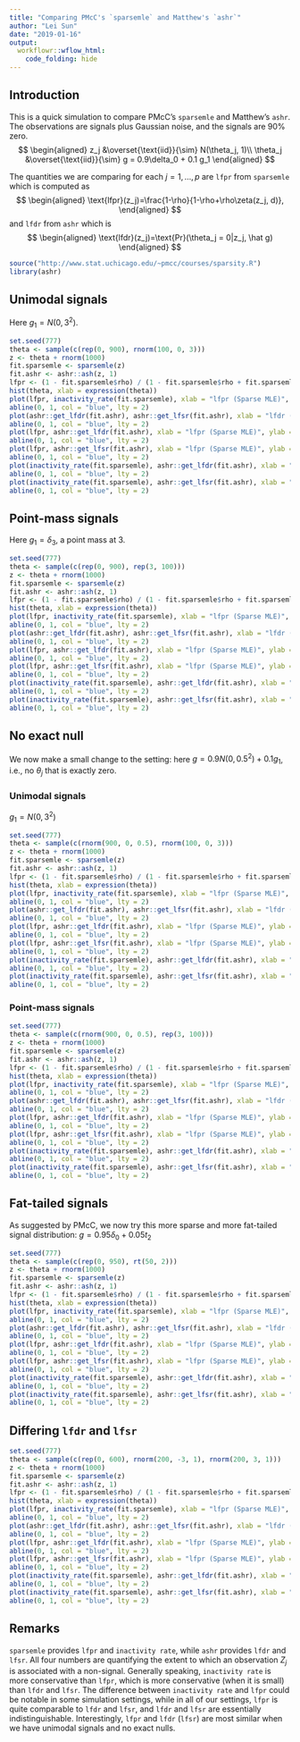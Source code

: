 ```yaml
---
title: "Comparing PMcC's `sparsemle` and Matthew's `ashr`"
author: "Lei Sun"
date: "2019-01-16"
output:
  workflowr::wflow_html:
    code_folding: hide
---
```


## Introduction

This is a quick simulation to compare PMcC's `sparsemle` and Matthew's `ashr`. The observations are signals plus Gaussian noise, and the signals are 90\% zero.
$$
\begin{aligned}
z_j &\overset{\text{iid}}{\sim} N(\theta_j, 1)\\
\theta_j &\overset{\text{iid}}{\sim} g = 0.9\delta_0 + 0.1 g_1
\end{aligned}
$$

The quantities we are comparing for each $j = 1, \ldots, p$ are `lfpr` from `sparsemle` which is computed as
$$
\begin{aligned}
\text{lfpr}(z_j)=\frac{1-\rho}{1-\rho+\rho\zeta(z_j, d)},
\end{aligned}
$$
and `lfdr` from `ashr` which is
$$
\begin{aligned}
\text{lfdr}(z_j)=\text{Pr}(\theta_j = 0|z_j, \hat g)
\end{aligned}
$$

```r
source("http://www.stat.uchicago.edu/~pmcc/courses/sparsity.R")
library(ashr)
```

## Unimodal signals

Here $g_1 = N(0, 3^2)$.

```r
set.seed(777)
theta <- sample(c(rep(0, 900), rnorm(100, 0, 3)))
z <- theta + rnorm(1000)
fit.sparsemle <- sparsemle(z)
fit.ashr <- ashr::ash(z, 1)
lfpr <- (1 - fit.sparsemle$rho) / (1 - fit.sparsemle$rho + fit.sparsemle$rho * zeta_ip(z))
hist(theta, xlab = expression(theta))
plot(lfpr, inactivity_rate(fit.sparsemle), xlab = "lfpr (Sparse MLE)", ylab = "inactivity rate (Sparse MLE)", main = "lfpr vs inactivity rate")
abline(0, 1, col = "blue", lty = 2)
plot(ashr::get_lfdr(fit.ashr), ashr::get_lfsr(fit.ashr), xlab = "lfdr (ashr)", ylab = "lfsr (ashr)", main = "lfdr vs lfsr")
abline(0, 1, col = "blue", lty = 2)
plot(lfpr, ashr::get_lfdr(fit.ashr), xlab = "lfpr (Sparse MLE)", ylab = "lfdr (ashr)", main = "lfpr vs lfdr")
abline(0, 1, col = "blue", lty = 2)
plot(lfpr, ashr::get_lfsr(fit.ashr), xlab = "lfpr (Sparse MLE)", ylab = "lfsr (ashr)", main = "lfpr vs lfsr")
abline(0, 1, col = "blue", lty = 2)
plot(inactivity_rate(fit.sparsemle), ashr::get_lfdr(fit.ashr), xlab = "inactivity rate (Sparse MLE)", ylab = "lfdr (ashr)", main = "inactivity rate vs lfdr")
abline(0, 1, col = "blue", lty = 2)
plot(inactivity_rate(fit.sparsemle), ashr::get_lfsr(fit.ashr), xlab = "inactivity rate (Sparse MLE)", ylab = "lfsr (ashr)", main = "inactivity rate vs lfsr")
abline(0, 1, col = "blue", lty = 2)
```

## Point-mass signals

Here $g_1 = \delta_3$, a point mass at $3$.

```r
set.seed(777)
theta <- sample(c(rep(0, 900), rep(3, 100)))
z <- theta + rnorm(1000)
fit.sparsemle <- sparsemle(z)
fit.ashr <- ashr::ash(z, 1)
lfpr <- (1 - fit.sparsemle$rho) / (1 - fit.sparsemle$rho + fit.sparsemle$rho * zeta_ip(z))
hist(theta, xlab = expression(theta))
plot(lfpr, inactivity_rate(fit.sparsemle), xlab = "lfpr (Sparse MLE)", ylab = "inactivity rate (Sparse MLE)", main = "lfpr vs inactivity rate")
abline(0, 1, col = "blue", lty = 2)
plot(ashr::get_lfdr(fit.ashr), ashr::get_lfsr(fit.ashr), xlab = "lfdr (ashr)", ylab = "lfsr (ashr)", main = "lfdr vs lfsr")
abline(0, 1, col = "blue", lty = 2)
plot(lfpr, ashr::get_lfdr(fit.ashr), xlab = "lfpr (Sparse MLE)", ylab = "lfdr (ashr)", main = "lfpr vs lfdr")
abline(0, 1, col = "blue", lty = 2)
plot(lfpr, ashr::get_lfsr(fit.ashr), xlab = "lfpr (Sparse MLE)", ylab = "lfsr (ashr)", main = "lfpr vs lfsr")
abline(0, 1, col = "blue", lty = 2)
plot(inactivity_rate(fit.sparsemle), ashr::get_lfdr(fit.ashr), xlab = "inactivity rate (Sparse MLE)", ylab = "lfdr (ashr)", main = "inactivity rate vs lfdr")
abline(0, 1, col = "blue", lty = 2)
plot(inactivity_rate(fit.sparsemle), ashr::get_lfsr(fit.ashr), xlab = "inactivity rate (Sparse MLE)", ylab = "lfsr (ashr)", main = "inactivity rate vs lfsr")
abline(0, 1, col = "blue", lty = 2)
```

## No exact null

We now make a small change to the setting: here $g = 0.9N(0, 0.5^2) + 0.1g_1$, i.e., no $\theta_j$ that is exactly zero.

### Unimodal signals

$g_1 = N(0, 3^2)$

```r
set.seed(777)
theta <- sample(c(rnorm(900, 0, 0.5), rnorm(100, 0, 3)))
z <- theta + rnorm(1000)
fit.sparsemle <- sparsemle(z)
fit.ashr <- ashr::ash(z, 1)
lfpr <- (1 - fit.sparsemle$rho) / (1 - fit.sparsemle$rho + fit.sparsemle$rho * zeta_ip(z))
hist(theta, xlab = expression(theta))
plot(lfpr, inactivity_rate(fit.sparsemle), xlab = "lfpr (Sparse MLE)", ylab = "inactivity rate (Sparse MLE)", main = "lfpr vs inactivity rate")
abline(0, 1, col = "blue", lty = 2)
plot(ashr::get_lfdr(fit.ashr), ashr::get_lfsr(fit.ashr), xlab = "lfdr (ashr)", ylab = "lfsr (ashr)", main = "lfdr vs lfsr")
abline(0, 1, col = "blue", lty = 2)
plot(lfpr, ashr::get_lfdr(fit.ashr), xlab = "lfpr (Sparse MLE)", ylab = "lfdr (ashr)", main = "lfpr vs lfdr")
abline(0, 1, col = "blue", lty = 2)
plot(lfpr, ashr::get_lfsr(fit.ashr), xlab = "lfpr (Sparse MLE)", ylab = "lfsr (ashr)", main = "lfpr vs lfsr")
abline(0, 1, col = "blue", lty = 2)
plot(inactivity_rate(fit.sparsemle), ashr::get_lfdr(fit.ashr), xlab = "inactivity rate (Sparse MLE)", ylab = "lfdr (ashr)", main = "inactivity rate vs lfdr")
abline(0, 1, col = "blue", lty = 2)
plot(inactivity_rate(fit.sparsemle), ashr::get_lfsr(fit.ashr), xlab = "inactivity rate (Sparse MLE)", ylab = "lfsr (ashr)", main = "inactivity rate vs lfsr")
abline(0, 1, col = "blue", lty = 2)
```

### Point-mass signals

```r
set.seed(777)
theta <- sample(c(rnorm(900, 0, 0.5), rep(3, 100)))
z <- theta + rnorm(1000)
fit.sparsemle <- sparsemle(z)
fit.ashr <- ashr::ash(z, 1)
lfpr <- (1 - fit.sparsemle$rho) / (1 - fit.sparsemle$rho + fit.sparsemle$rho * zeta_ip(z))
hist(theta, xlab = expression(theta))
plot(lfpr, inactivity_rate(fit.sparsemle), xlab = "lfpr (Sparse MLE)", ylab = "inactivity rate (Sparse MLE)", main = "lfpr vs inactivity rate")
abline(0, 1, col = "blue", lty = 2)
plot(ashr::get_lfdr(fit.ashr), ashr::get_lfsr(fit.ashr), xlab = "lfdr (ashr)", ylab = "lfsr (ashr)", main = "lfdr vs lfsr")
abline(0, 1, col = "blue", lty = 2)
plot(lfpr, ashr::get_lfdr(fit.ashr), xlab = "lfpr (Sparse MLE)", ylab = "lfdr (ashr)", main = "lfpr vs lfdr")
abline(0, 1, col = "blue", lty = 2)
plot(lfpr, ashr::get_lfsr(fit.ashr), xlab = "lfpr (Sparse MLE)", ylab = "lfsr (ashr)", main = "lfpr vs lfsr")
abline(0, 1, col = "blue", lty = 2)
plot(inactivity_rate(fit.sparsemle), ashr::get_lfdr(fit.ashr), xlab = "inactivity rate (Sparse MLE)", ylab = "lfdr (ashr)", main = "inactivity rate vs lfdr")
abline(0, 1, col = "blue", lty = 2)
plot(inactivity_rate(fit.sparsemle), ashr::get_lfsr(fit.ashr), xlab = "inactivity rate (Sparse MLE)", ylab = "lfsr (ashr)", main = "inactivity rate vs lfsr")
abline(0, 1, col = "blue", lty = 2)
```

## Fat-tailed signals

As suggested by PMcC, we now try this more sparse and more fat-tailed signal distribution:
$g = 0.95\delta_0 + 0.05 t_2$

```r
set.seed(777)
theta <- sample(c(rep(0, 950), rt(50, 2)))
z <- theta + rnorm(1000)
fit.sparsemle <- sparsemle(z)
fit.ashr <- ashr::ash(z, 1)
lfpr <- (1 - fit.sparsemle$rho) / (1 - fit.sparsemle$rho + fit.sparsemle$rho * zeta_ip(z))
hist(theta, xlab = expression(theta))
plot(lfpr, inactivity_rate(fit.sparsemle), xlab = "lfpr (Sparse MLE)", ylab = "inactivity rate (Sparse MLE)", main = "lfpr vs inactivity rate")
abline(0, 1, col = "blue", lty = 2)
plot(ashr::get_lfdr(fit.ashr), ashr::get_lfsr(fit.ashr), xlab = "lfdr (ashr)", ylab = "lfsr (ashr)", main = "lfdr vs lfsr")
abline(0, 1, col = "blue", lty = 2)
plot(lfpr, ashr::get_lfdr(fit.ashr), xlab = "lfpr (Sparse MLE)", ylab = "lfdr (ashr)", main = "lfpr vs lfdr")
abline(0, 1, col = "blue", lty = 2)
plot(lfpr, ashr::get_lfsr(fit.ashr), xlab = "lfpr (Sparse MLE)", ylab = "lfsr (ashr)", main = "lfpr vs lfsr")
abline(0, 1, col = "blue", lty = 2)
plot(inactivity_rate(fit.sparsemle), ashr::get_lfdr(fit.ashr), xlab = "inactivity rate (Sparse MLE)", ylab = "lfdr (ashr)", main = "inactivity rate vs lfdr")
abline(0, 1, col = "blue", lty = 2)
plot(inactivity_rate(fit.sparsemle), ashr::get_lfsr(fit.ashr), xlab = "inactivity rate (Sparse MLE)", ylab = "lfsr (ashr)", main = "inactivity rate vs lfsr")
abline(0, 1, col = "blue", lty = 2)
```

## Differing `lfdr` and `lfsr`

```r
set.seed(777)
theta <- sample(c(rep(0, 600), rnorm(200, -3, 1), rnorm(200, 3, 1)))
z <- theta + rnorm(1000)
fit.sparsemle <- sparsemle(z)
fit.ashr <- ashr::ash(z, 1)
lfpr <- (1 - fit.sparsemle$rho) / (1 - fit.sparsemle$rho + fit.sparsemle$rho * zeta_ip(z))
hist(theta, xlab = expression(theta))
plot(lfpr, inactivity_rate(fit.sparsemle), xlab = "lfpr (Sparse MLE)", ylab = "inactivity rate (Sparse MLE)", main = "lfpr vs inactivity rate")
abline(0, 1, col = "blue", lty = 2)
plot(ashr::get_lfdr(fit.ashr), ashr::get_lfsr(fit.ashr), xlab = "lfdr (ashr)", ylab = "lfsr (ashr)", main = "lfdr vs lfsr")
abline(0, 1, col = "blue", lty = 2)
plot(lfpr, ashr::get_lfdr(fit.ashr), xlab = "lfpr (Sparse MLE)", ylab = "lfdr (ashr)", main = "lfpr vs lfdr", xlim = c(0, 1), ylim = c(0, 1))
abline(0, 1, col = "blue", lty = 2)
plot(lfpr, ashr::get_lfsr(fit.ashr), xlab = "lfpr (Sparse MLE)", ylab = "lfsr (ashr)", main = "lfpr vs lfsr", xlim = c(0, 1), ylim = c(0, 1))
abline(0, 1, col = "blue", lty = 2)
plot(inactivity_rate(fit.sparsemle), ashr::get_lfdr(fit.ashr), xlab = "inactivity rate (Sparse MLE)", ylab = "lfdr (ashr)", main = "inactivity rate vs lfdr")
abline(0, 1, col = "blue", lty = 2)
plot(inactivity_rate(fit.sparsemle), ashr::get_lfsr(fit.ashr), xlab = "inactivity rate (Sparse MLE)", ylab = "lfsr (ashr)", main = "inactivity rate vs lfsr")
abline(0, 1, col = "blue", lty = 2)
```

## Remarks

`sparsemle` provides `lfpr` and `inactivity rate`, while `ashr` provides `lfdr` and `lfsr`. All four numbers are quantifying the extent to which an observation $Z_j$ is associated with a non-signal. Generally speaking, `inactivity rate` is more conservative than `lfpr`, which is more conservative (when it is small) than `lfdr` and `lfsr`. The difference between `inactivity rate` and `lfpr` could be notable in some simulation settings, while in all of our settings, `lfpr` is quite comparable to `lfdr` and `lfsr`, and `lfdr` and `lfsr` are essentially indistinguishable. Interestingly, `lfpr` and `lfdr` (`lfsr`) are most similar when we have unimodal signals and no exact nulls.
